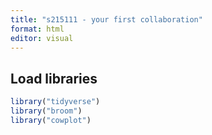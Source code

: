 ```yaml
---
title: "s215111 - your first collaboration"
format: html
editor: visual
---
```


## Load libraries 

```r
library("tidyverse")
library("broom")
library("cowplot")
```
